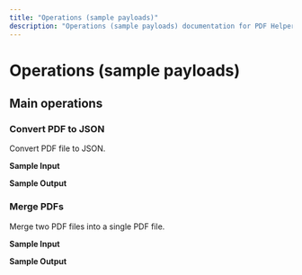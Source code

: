 ```yaml
---
title: "Operations (sample payloads)"
description: "Operations (sample payloads) documentation for PDF Helpers connector"
---
```


# Operations (sample payloads)

## Main operations

### Convert PDF to JSON

Convert PDF file to JSON.

**Sample Input**

**Sample Output**

### Merge PDFs

Merge two PDF files into a single PDF file.

**Sample Input**

**Sample Output**
